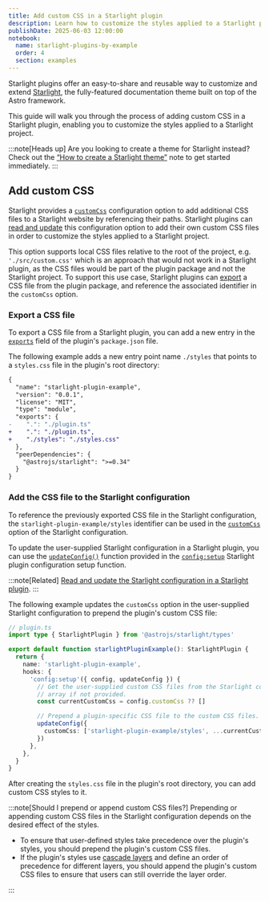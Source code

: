 ```yaml
---
title: Add custom CSS in a Starlight plugin
description: Learn how to customize the styles applied to a Starlight project by adding custom CSS in a Starlight plugin.
publishDate: 2025-06-03 12:00:00
notebook:
  name: starlight-plugins-by-example
  order: 4
  section: examples
---
```


Starlight plugins offer an easy-to-share and reusable way to customize and extend [Starlight](https://starlight.astro.build/), the fully-featured documentation theme built on top of the Astro framework.

This guide will walk you through the process of adding custom CSS in a Starlight plugin, enabling you to customize the styles applied to a Starlight project.

:::note[Heads up]
Are you looking to create a theme for Starlight instead?
Check out the [“How to create a Starlight theme”](/notes/starlight-plugin-how-to-create-theme) note to get started immediately.
:::


<Prerequisites />

## Add custom CSS

Starlight provides a [`customCss`](https://starlight.astro.build/reference/configuration/#customcss) configuration option to add additional CSS files to a Starlight website by referencing their paths.
Starlight plugins can [read and update](/notes/starlight-plugin-read-and-update-starlight-configuration) this configuration option to add their own custom CSS files in order to customize the styles applied to a Starlight project.

This option supports local CSS files relative to the root of the project, e.g. `'./src/custom.css'` which is an approach that would not work in a Starlight plugin, as the CSS files would be part of the plugin package and not the Starlight project.
To support this use case, Starlight plugins can [export](https://nodejs.org/api/packages.html#package-entry-points) a CSS file from the plugin package, and reference the associated identifier in the `customCss` option.

### Export a CSS file

To export a CSS file from a Starlight plugin, you can add a new entry in the [`exports`](https://nodejs.org/api/packages.html#exports) field of the plugin's `package.json` file.

The following example adds a new entry point name `./styles` that points to a `styles.css` file in the plugin's root directory:

```diff lang=json title="package.json" /"starlight-plugin-example"/
{
  "name": "starlight-plugin-example",
  "version": "0.0.1",
  "license": "MIT",
  "type": "module",
  "exports": {
-    ".": "./plugin.ts"
+    ".": "./plugin.ts",
+    "./styles": "./styles.css"
  },
  "peerDependencies": {
    "@astrojs/starlight": ">=0.34"
  }
}
```

### Add the CSS file to the Starlight configuration

To reference the previously exported CSS file in the Starlight configuration, the `starlight-plugin-example/styles` identifier can be used in the [`customCss`](https://starlight.astro.build/reference/configuration/#customcss) option of the Starlight configuration.

To update the user-supplied Starlight configuration in a Starlight plugin, you can use the [`updateConfig()`](https://starlight.astro.build/reference/plugins/#updateconfig) function provided in the [`config:setup`](https://starlight.astro.build/reference/plugins/#configsetup) Starlight plugin configuration setup function.

:::note[Related]
[Read and update the Starlight configuration in a Starlight plugin](/notes/starlight-plugin-read-and-update-starlight-configuration).
:::

The following example updates the `customCss` option in the user-supplied Starlight configuration to prepend the plugin's custom CSS file:

```ts / (updateConfig) /  {11,14-19}
// plugin.ts
import type { StarlightPlugin } from '@astrojs/starlight/types'

export default function starlightPluginExample(): StarlightPlugin {
  return {
    name: 'starlight-plugin-example',
    hooks: {
      'config:setup'({ config, updateConfig }) {
        // Get the user-supplied custom CSS files from the Starlight config or an empty
        // array if not provided.
        const currentCustomCss = config.customCss ?? []

        // Prepend a plugin-specific CSS file to the custom CSS files.
        updateConfig({
          customCss: ['starlight-plugin-example/styles', ...currentCustomCss],
        })
      },
    },
  }
}
```

After creating the `styles.css` file in the plugin's root directory, you can add custom CSS styles to it.

:::note[Should I prepend or append custom CSS files?]
Prepending or appending custom CSS files in the Starlight configuration depends on the desired effect of the styles.

- To ensure that user-defined styles take precedence over the plugin's styles, you should prepend the plugin's custom CSS files.
- If the plugin's styles use [cascade layers](https://developer.mozilla.org/en-US/docs/Learn_web_development/Core/Styling_basics/Cascade_layers) and define an order of precedence for different layers, you should append the plugin's custom CSS files to ensure that users can still override the layer order.

:::


<Outro />
